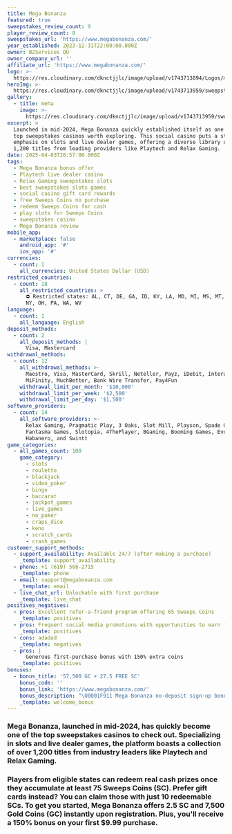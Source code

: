 ```yaml
---
title: Mega Bonanza
featured: true
sweepstakes_review_count: 9
player_review_count: 8
sweepstakes_url: 'https://www.megabonanza.com/'
year_established: 2023-12-31T22:00:00.000Z
owner: B2Services OÜ
owner_company_url: ''
affiliate_url: 'https://www.megabonanza.com/'
logo: >-
  https://res.cloudinary.com/dknctjjlc/image/upload/v1743713894/Logos/mega-bonanza-casino-logo-484x484_qxix6p.jpg
heroImg: >-
  https://res.cloudinary.com/dknctjjlc/image/upload/v1743713959/sweepstakes/Screenshot-2025-02-25-at-10.08.47-2048x1205_rzgka1.jpg
gallery:
  - title: meha
    image: >-
      https://res.cloudinary.com/dknctjjlc/image/upload/v1743713959/sweepstakes/Screenshot-2025-02-25-at-10.08.47-2048x1205_rzgka1.jpg
excerpt: >
  Launched in mid-2024, Mega Bonanza quickly established itself as one of the
  top sweepstakes casinos worth exploring. This social casino puts a strong
  emphasis on slots and live dealer games, offering a diverse library of over
  1,200 titles from leading providers like Playtech and Relax Gaming.
date: 2025-04-03T20:57:00.000Z
tags:
  - Mega Bonanza bonus offer
  - Playtech live dealer casino
  - Relax Gaming sweepstakes slots
  - best sweepstakes slots games
  - social casino gift card rewards
  - free Sweeps Coins no purchase
  - redeem Sweeps Coins for cash
  - play slots for Sweeps Coins
  - sweepstakes casino
  - Mega Bonanza review
mobile_app:
  - marketplace: false
    android_app: '#'
    ios_app: '#'
currencies:
  - count: 1
    all_currencies: United States Dollar (USD)
restricted_countries:
  - count: 18
    all_restricted_countries: >
      ⛔️ Restricted states: AL, CT, DE, GA, ID, KY, LA, MD, MI, MS, MT, NV, NJ,
      NY, OH, PA, WA, WV
language:
  - count: 1
    all_language: English
deposit_methods:
  - count: 2
    all_deposit_methods: |
      Visa, Mastercard
withdrawal_methods:
  - count: 12
    all_withdrawal_methods: >-
      Maestro, Visa, MasterCard, Skrill, Neteller, Payz, iDebit, Interac,
      MiFinity, MuchBetter, Bank Wire Transfer, Pay4Fun
    withdrawal_limit_per_month: '$10,000'
    withdrawal_limit_per_week: '$2,500'
    withdrawal_limit_per_day: '$1,500'
software_providers:
  - count: 14
    all_software_providers: >-
      Relax Gaming, Pragmatic Play, 3 Oaks, Slot Mill, Playson, Spade Gaming,
      Fantasma Games, Slotopia, 4ThePlayer, BGaming, Booming Games, Evoplay,
      Habanero, and Swintt
game_categories:
  - all_games_count: 100
    game_category:
      - slots
      - roulette
      - blackjack
      - video_poker
      - bingo
      - baccarat
      - jackpot_games
      - live_games
      - no_poker
      - craps_dice
      - keno
      - scratch_cards
      - crash_games
customer_support_methods:
  - support_availability: Available 24/7 (after making a purchase)
    _template: support_availability
  - phone: +1 (619) 568-2715
    _template: phone
  - email: support@megabonanza.com
    _template: email
  - live_chat_url: Unlockable with first purchase
    _template: live_chat
positives_negatives:
  - pros: Excellent refer-a-friend program offering 65 Sweeps Coins
    _template: positives
  - pros: Frequent social media promotions with opportunities to earn free coins
    _template: positives
  - cons: adadad
    _template: negatives
  - pros: |
      Generous first-purchase bonus with 150% extra coins
    _template: positives
bonuses:
  - bonus_title: '57,500 GC + 27.5 FREE SC'
    bonus_code: ''
    bonus_link: 'https://www.megabonanza.com/'
    bonus_description: "\U0001F911 Mega Bonanza no-deposit sign-up bonus 7,500 GC + 2.5 FREE SC\n\n\U0001F4B8 First-purchase bonus 50,000 GC + 25 FREE SC for $9.99\n\n\U0001F4B5 Coin bundles price range $1.99-$99.99\n\n\U0001F3E6 Purchase methods Visa, Mastercard\n\n\U0001F381 Redemption methods Gift card or bank transfer \n\n\U0001F552 Redemption speed Within 1-5 days\n"
    _template: welcome_bonus
---
```


### Mega Bonanza, launched in mid-2024, has quickly become one of the top sweepstakes casinos to check out. Specializing in slots and live dealer games, the platform boasts a collection of over 1,200 titles from industry leaders like Playtech and Relax Gaming.

### Players from eligible states can redeem real cash prizes once they accumulate at least 75 Sweeps Coins (SC). Prefer gift cards instead? You can claim those with just 10 redeemable SCs. To get you started, Mega Bonanza offers 2.5 SC and 7,500 Gold Coins (GC) instantly upon registration. Plus, you'll receive a 150% bonus on your first $9.99 purchase.
